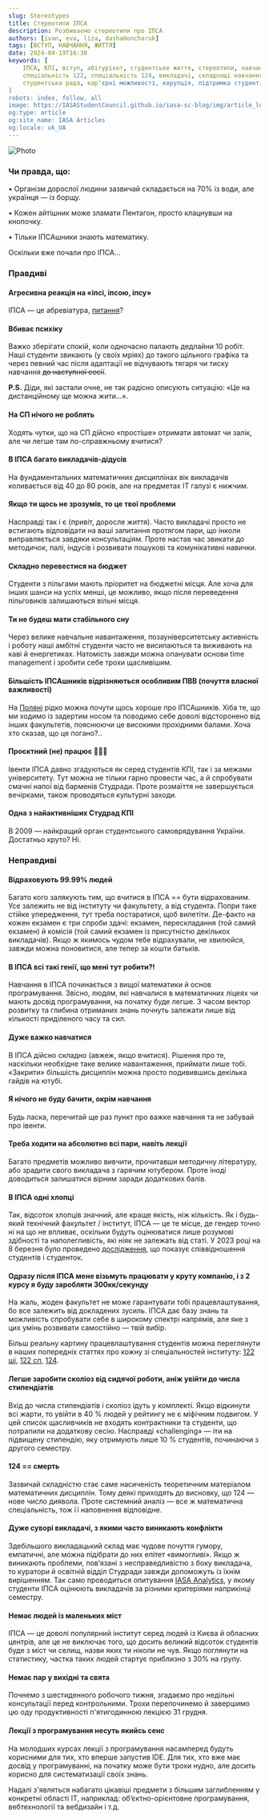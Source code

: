 ```yaml
---
slug: Stereotypes
title: Стереотипи ІПСА
description: Розбиваємо стереотипи про ІПСА
authors: [ivan, eva, liza, dashaHoncharuk]
tags: [ВСТУП, НАВЧАННЯ, ЖИТТЯ]
date: 2024-04-19T16:30
keywords: [
    ІПСА, КПІ, вступ, абітурієнт, студентське життя, стереотипи, навчання в ІПСА, 
    спеціальність 122, спеціальність 124, викладачі, складнощі навчання, 
    студентська рада, кар'єрні можливості, корупція, підтримка студентів, знання, дедлайни, проєктний відділ
]
robots: index, follow, all
image: https://IASAStudentCouncil.github.io/iasa-sc-blog/img/article_logos/stereotypes_logo.jpg
og:type: article
og:site_name: IASA Articles
og:locale: uk_UA
---
```


![Photo](./assets/q.jpg)

### Чи правда, що:

• Організм дорослої людини зазвичай складається на 70% із води, але українця — із борщу.

• Кожен айтішник може зламати Пентагон, просто клацнувши на кнопочку.

• Тільки ІПСАшники знають математику.

Оскільки вже почали про ІПСА…

<!--truncate-->

### Правдиві

#### Агресивна реакція на «іпсі, іпсою, іпсу»
ІПСА — це абревіатура, [питання](https://www.youtube.com/watch?v=7pBOhzcBork&ab_channel=iasaLEGE)?

#### Вбиває психіку
Важко зберігати спокій, коли одночасно палають дедлайни 10 робіт. Наші студенти звикають (у своїх мріях) до такого щільного графіка та через певний час після адаптації не відчувають тягаря чи тиску навчання ~~до наступної сесії~~.

**P.S.** Діди, які застали очне, не так радісно описують ситуацію: «Це на дистанційному ще можна жити…».

#### На СП нічого не роблять
Ходять чутки, що на СП дійсно «простіше» отримати автомат чи залік, але чи легше там по-справжньому вчитися?

#### В ІПСА багато викладачів-дідусів
На фундаментальних математичних дисциплінах вік викладачів коливається від 40 до 80 років, але на предметах IT галузі є нижчим.

#### Якщо ти щось не зрозумів, то це твої проблеми
Насправді так і є (привіт, доросле життя). Часто викладачі просто не встигають відповідати на ваші запитання протягом пари, що інколи виправляється завдяки консультаціям. Проте настав час звикати до методичок, палі,  індусів і розвивати пошукові та комунікативні навички.

#### Складно перевестися на бюджет
Студенти з пільгами мають пріоритет на бюджетні місця. Але хоча для інших шанси на успіх менші, це можливо, якщо після переведення пільговиків залишаються вільні місця.

#### Ти не будеш мати стабільного сну
Через велике навчальне навантаження, позауніверситетську активність і роботу наші амбітні студенти часто не висипаються та виживають на каві й енергетиках. Натомість завжди можна опанувати основи time management і зробити себе трохи щасливішим.

#### Більшість ІПСАшників відрізняються особливим ПВВ (почуття власної важливості)
На [Поляні](https://www.google.com/maps/place/Сквер+імені+Олени+Теліги/@50.4473255,30.453954,17z/data=!3m1!4b1!4m6!3m5!1s0x40d4cc27725b49d7:0xd00801d72ba54c32!8m2!3d50.4473255!4d30.453954!16s%2Fg%2F11h1694_1?entry=ttu) рідко можна почути щось хороше про ІПСАшників. Хіба те, що ми ходимо із задертим носом та поводимо себе доволі відсторонено від інших факультетів, пояснюючи це високими прохідними балами. Хоча хто сказав, що це погано?..

#### Проєктний (не) працює 💪💪💪
Івенти ІПСА давно згадуються як серед студентів КПІ, так і за межами університету. Тут можна не тільки гарно провести час, а й спробувати смачні напої від барменів Студради. Проте розмаїття не завершується вечірками, також проводяться культурні заходи.

#### Одна з найактивніших Студрад КПІ
В 2009 — найкращий орган студентського самоврядування України. Достатньо круто? Ні.

### Неправдиві

#### Відраховують 99.99% людей
Багато кого залякують тим, що вчитися в ІПСА == бути відрахованим. Усе залежить не від інституту чи факультету, а від студента. Попри таке стійке упередження, тут треба постаратися, щоб вилетіти. Де-факто на кожен екзамен є три спроби здачі: екзамен, перескладання (той самий екзамен) й комісія (той самий екзамен із присутністю декількох викладачів). Якщо ж якимось чудом тебе відрахували, не хвилюйся, завжди можна поновитися, але тепер за кошти батьків.

#### В ІПСА всі такі генії, що мені тут робити?!
Навчання в ІПСА починається з вищої математики й основ програмування. Звісно, людям, які навчалися в математичних ліцеях чи мають досвід програмування, на початку буде легше. З часом вектор розвитку та глибина отриманих знань почнуть залежати лише від кількості приділеного часу та сил.

#### Дуже важко навчатися
В ІПСА дійсно складно (авжеж, якщо вчитися). Рішення про те, наскільки необхідне таке велике навантаження, приймати лише тобі. «Закрити» більшість дисциплін можна просто подивившись декілька гайдів на ютубі.

#### Я нічого не буду бачити, окрім навчання
Будь ласка, перечитай ще раз пункт про важке навчання та не забувай про івенти.

#### Треба ходити на абсолютно всі пари, навіть лекції
Багато предметів можливо вивчити, прочитавши методичну літературу, або зрадити свого викладача з гарячим ютубером. Проте іноді доводиться залишатися вірним заради додаткових балів.

#### В ІПСА одні хлопці
Так, відсоток хлопців значний, але краще якість, ніж кількість. Як і будь-який технічний факультет / інститут, ІПСА — це те місце, де гендер точно ні на що не впливає, оскільки будуть оцінюватися лише розумові здібності та наполегливість, які ніяк не залежать від статі. У 2023 році на 8 березня було проведено [дослідження](https://t.me/IASA_Student_Council/1846), що показує співвідношення студентів і студенток.

#### Одразу після ІПСА мене візьмуть працювати у круту компанію, і з 2 курсу я буду заробляти 300кк/секунду
На жаль, жоден факультет не може гарантувати тобі працевлаштування, бо все залежить від докладених зусиль. ІПСА дає базу знань та можливість спробувати себе в широкому спектрі напрямів, але яке з цих умінь розвивати самостійно — твій вибір.

Більш реальну картину працевлаштування студентів можна переглянути в наших попередніх статтях про кожну зі спеціальностей інституту: [122 ші](https://iasastudentcouncil.github.io/iasa-sc-blog/blog/AI), [122 сп](https://iasastudentcouncil.github.io/iasa-sc-blog/blog/122%D0%A1%D0%9F/), [124](https://iasastudentcouncil.github.io/iasa-sc-blog/blog/124).

#### Легше заробити сколіоз від сидячої роботи, аніж увійти до числа стипендіатів
Вхід до числа стипендіатів і сколіоз ідуть у комплекті. Якщо відкинути всі жарти, то увійти в 40 % людей у рейтингу не є міфічним подвигом. У цей список щасливчиків не входять контрактники та студенти, що потрапили на додаткову сесію. Насправді «challenging» — іти на підвищену стипендію, яку отримують лише 10 % студентів, починаючи з другого семестру.

#### 124 == смерть
Зазвичай складністю стає саме насиченість теоретичним матеріалом математичних дисциплін. Тому деякі приходять до висновку, що 124 — нове число диявола. Проте системний аналіз — все ж математична спеціальність, тож її наповнення відповідне.

#### Дуже суворі викладачі, з якими часто виникають конфлікти
Здебільшого викладацький склад має чудове почуття гумору, емпатичні, але можна підібрати до них епітет «вимогливі». Якщо ж виникають проблеми, пов’язані з несправедливістю з боку викладача, то куратори й освітній відділ Студради завжди допоможуть із їхнім вирішенням. Так само проводиться опитування [IASA Analytics](https://t.me/iasa_analytics), у якому студенти ІПСА оцінюють викладачів за різними критеріями наприкінці семестру.

#### Немає людей із маленьких міст
ІПСА — це доволі популярний інститут серед людей із Києва й обласних центрів, але це не виключає того, що досить великий відсоток студентів буде з міст чи селищ, назви яких ти ніколи не чув. Якщо поглянути на статистику, частка таких людей стартує приблизно з 30% на групу.

#### Немає пар у вихідні та свята
Почнемо з шестиденного робочого тижня, згадаємо про недільні консультації перед контрольними. Трохи перепочинемо й завершимо цю оду продуктивності п'ятигодинною лекцією 31 грудня.

#### Лекції з програмування несуть якийсь сенс
На молодших курсах лекції з програмування насамперед будуть корисними для тих, хто вперше запустив IDE. Для тих, хто вже має досвід у програмуванні, на початку може бути трохи нудно, але досить корисно для систематизації своїх знань.

Надалі з'являться набагато цікавіші предмети з більшим заглибленням у конкретні області IT, наприклад: обʼєктно-орієнтовне програмування, вебтехнології та вебдизайн і т.д.


